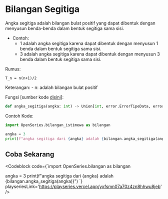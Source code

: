 
# Bilangan Segitiga

Angka segitiga adalah bilangan bulat positif yang dapat dibentuk dengan menyusun benda-benda dalam bentuk segitiga sama sisi.

-   Contoh:
    -   1 adalah angka segitiga karena dapat dibentuk dengan menyusun 1 benda dalam bentuk segitiga sama sisi.
    -   3 adalah angka segitiga karena dapat dibentuk dengan menyusun 3 benda dalam bentuk segitiga sama sisi.

Rumus:

```
T_n = n(n+1)/2
```

Keterangan: - n: adalah bilangan bulat positif

Fungsi [sumber kode [disini](https://github.com/bellshade/OpenSeries/blob/8766497be42a76a175a94a84cc5609c94c015c61/OpenSeries/bilangan_istimewa.py#L99)]:

```python
def angka_segitiga(angka: int) -> Union[int, error.ErrorTipeData, error.Error]:
```

Contoh Kode:

```python
import OpenSeries.bilangan_istimewa as bilangan

angka = 3
print(f"angka segitiga dari {angka} adalah {bilangan.angka_segitiga(angka)}")
```

## Coba Sekarang

<Codeblock code={`import OpenSeries.bilangan as bilangan

angka = 3
print(f"angka segitiga dari {angka} adalah {bilangan.angka_segitiga(angka)}")
`} playseriesLink='https://playseries.vercel.app/yxfsmn07a70z4zn8hhwu8jeb' />
